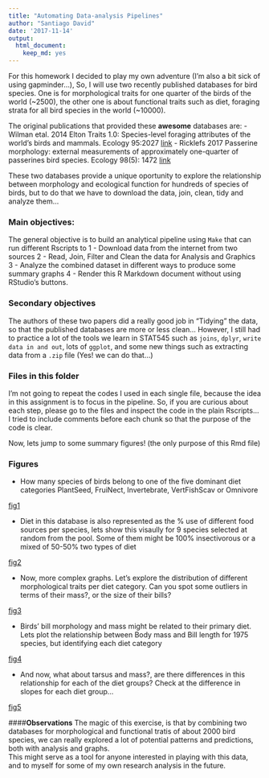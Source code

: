 ```yaml
---
title: "Automating Data-analysis Pipelines"
author: "Santiago David"
date: '2017-11-14'
output: 
  html_document:
    keep_md: yes
---
```


For this homework I decided to play my own adventure (I'm also a bit sick of using gapminder...), So, I will use two recently published databases for bird species. One is for morphological traits for one quarter of the birds of the world (~2500), the other one is about functional traits such as diet, foraging strata for all bird species in the world (~10000).

The original publications that provided these **awesome** databases are:
- Wilman etal. 2014 Elton Traits 1.0: Species-level foraging attributes of the world's birds and mammals. Ecology 95:2027 [link](http://onlinelibrary.wiley.com/doi/10.1890/13-1917.1/abstract)
- Ricklefs 2017 Passerine morphology: external measurements of approximately one-quarter of passerines bird species. Ecology 98(5): 1472 [link](http://onlinelibrary.wiley.com/doi/10.1002/ecy.1783/suppinfo) 

These two databases provide a unique oportunity to explore the relationship between morphology and ecological function for hundreds of species of birds, but to do that we have to download the data, join, clean, tidy and analyze them...

### **Main objectives**: 
The general objective is to build an analytical pipeline using `Make` that can run different Rscripts to 
1 - Download data from the internet from two sources
2 - Read, Join, Filter and Clean the data for Analysis and Graphics
3 - Analyze the combined dataset in different ways to produce some summary graphs
4 - Render this R Markdown document without using RStudio's buttons.

### **Secondary objectives**
The authors of these two papers did a really good job in "Tidying" the data, so that the published databases are more or less clean... However, I still had to practice a lot of the tools we learn in STAT545 such as `joins`, `dplyr`, `write data in and out`, lots of `ggplot`, and some new things such as extracting data from a `.zip` file (Yes! we can do that...)

### Files in this folder

I'm not going to repeat the codes I used in each single file, because the idea in this assignment is to focus in the pipeline. So, if you are curious about each step, please go to the files and inspect the code in the plain Rscripts... I tried to include comments before each chunk so that the purpose of the code is clear.

Now, lets jump to some summary figures! (the only purpose of this Rmd file)

### Figures

- How many species of birds belong to one of the five dominant diet categories PlantSeed,  FruiNect, Invertebrate, VertFishScav or Omnivore

[fig1](fig_spbydiet.png)

- Diet in this database is also represented as the % use of different food sources per species, lets show this visaully for 9 species selected at random from the pool. Some of them might be 100% insectivorous or a mixed of 50-50% two types of diet

[fig2](fig2_sample_diet_use.png)

- Now, more complex graphs. Let's explore the distribution of different morphological traits per diet category. Can you spot some outliers in terms of their mass?, or the size of their bills?

[fig3](fig3_trait_distribution_per_diet.png)

-  Birds' bill morphology and mass might be related to their primary diet. Lets plot the relationship between Body mass and Bill length for 1975 species, but identifying each diet category

[fig4](fig4_bill_mass.png)

- And now, what about tarsus and mass?, are there differences in this relationship for each of the diet groups? Check at the difference in slopes for each diet group...

[fig5](fig5_tarsus_mass.png)

####**Observations**
The magic of this exercise, is that by combining two databases for morphological and functional tratis of about 2000 bird species, we can really explored a lot of potential patterns and predictions, both with analysis and graphs.  
This might serve as a tool for anyone interested in playing with this data, and to myself for some of my own research analysis in the future.

